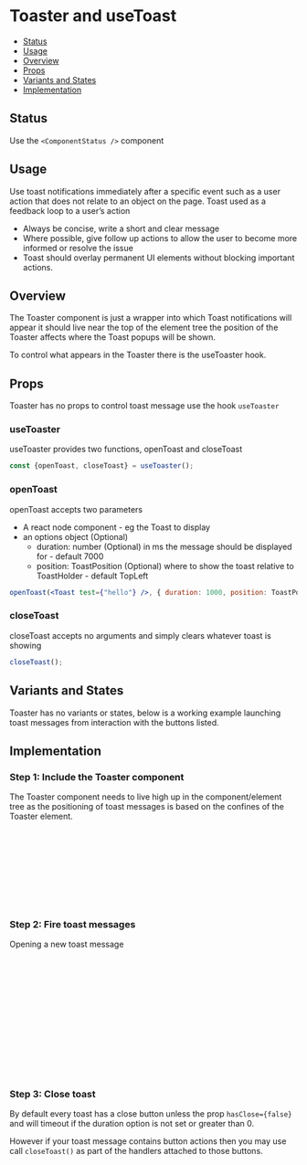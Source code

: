 
<Meta of={Toaster} />

# Toaster and useToast

- [Status](#status)
- [Usage](#usage)
- [Overview](#overview)
- [Props](#props)
- [Variants and States](#variants-and-states)
- [Implementation](#implementation)


## Status
Use the `<ComponentStatus />` component

## Usage

Use toast notifications immediately after a specific event such as a user action that does not relate to an object on the page. Toast used as a feedback loop to a user’s action

- Always be concise, write a short and clear message
- Where possible, give follow up actions to allow the user to become more informed or resolve the issue
- Toast should overlay permanent UI elements without blocking important actions.

## Overview

The Toaster component is just a wrapper into which Toast notifications will appear it should live near the top of the element tree the position of the Toaster affects where the Toast popups will be shown.

To control what appears in the Toaster there is the useToaster hook.

## Props

Toaster has no props to control toast message use the hook `useToaster`

### useToaster

useToaster provides two functions, openToast and closeToast
```jsx
const {openToast, closeToast} = useToaster();
```

### openToast

openToast accepts two parameters

- A react node component - eg the Toast to display
- an options object (Optional)
    - duration: number (Optional) in ms the message should be displayed for - default 7000
    - position: ToastPosition (Optional) where to show the toast relative to ToastHolder - default TopLeft

```jsx
openToast(<Toast test={"hello"} />, { duration: 1000, position: ToastPosition.TopLeft });
```

### closeToast

closeToast accepts no arguments and simply clears whatever toast is showing
```jsx
closeToast();
```

## Variants and States

Toaster has no variants or states, below is a working example launching toast messages from interaction with the buttons listed.

<Canvas of={Toaster.ToasterExample} />
<Controls />

## Implementation

### Step 1: Include the Toaster component

The Toaster component needs to live high up in the component/element tree as the positioning of toast messages is based on the confines of the Toaster element.

```jsx
const SomeTopLevelComponent:FC =() => {
  return (
    <div>
      <Toaster />
      <h1>Page content</h1>
      ...lots of other elements...
    </div>
  );
}
````

### Step 2: Fire toast messages

Opening a new toast message

```jsx
const SomePageOrComponent: FC = () => {
  // get the method to show new toast messages from the hook
  const { openToast } = useToaster();

  // create the toast message we want to display
  const toastMsg = <Toast text={'Ok'} status={ToastStatus.Success} />;

  const handleClick = () => {
    // call the openToast with the toastMsg
    // options are optional, duration defaults to 7000 position default to TopRight
    openToast(toastMsg, {duration: 5000, position: ToastPosition.TopCenter}:ToastOptions)
  }
  return (<button onClick={handleClick}>Toast it</button>);
};
```

### Step 3: Close toast

By default every toast has a close button unless the prop `hasClose={false}` and will timeout if the duration option is not set or greater than 0.

However if your toast message contains button actions then you may use call `closeToast()` as part of the handlers attached to those buttons.

```jsx
const SomePageOrComponent: FC = () => {
  // get the method to show new toast messages from the hook
  const { closeToast } = useToaster();

  const handleClick = () => {
    // call the closeToast function
    closeToast();
  }
  return (<button onClick={handleClick}>Close it</button>);
};
```
